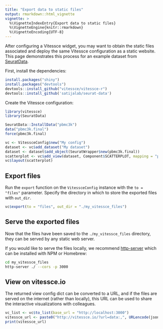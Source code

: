 ```yaml
---
title: "Export data to static files"
output: rmarkdown::html_vignette
vignette: >
  %\VignetteIndexEntry{Export data to static files}
  %\VignetteEngine{knitr::rmarkdown}
  %\VignetteEncoding{UTF-8}
---
```


After configuring a Vitessce widget, you may want to obtain the static files associated and deploy the same Vitessce configuration as a static website.
This page demonstrates this process for an example dataset from [SeuratData](https://github.com/satijalab/seurat-data).

First, install the dependencies:
```r
install.packages("shiny")
install.packages("devtools")
devtools::install_github("vitessce/vitessce-r")
devtools::install_github('satijalab/seurat-data')
```

Create the Vitessce configuration:

```r
library(vitessce)
library(SeuratData)

SeuratData::InstallData("pbmc3k")
data("pbmc3k.final")
force(pbmc3k.final)

vc <- VitessceConfig$new("My config")
dataset <- vc$add_dataset("My dataset")
dataset <- dataset$add_object(SeuratWrapper$new(pbmc3k.final))
scatterplot <- vc$add_view(dataset, Component$SCATTERPLOT, mapping = "pca")
vc$layout(scatterplot)
```

## Export files

Run the `export` function on the `VitessceConfig` instance with the `to = "files"` parameter. Specify the directory in which to store the exported files with `out_dir`.

```r
vc$export(to = "files", out_dir = "./my_vitessce_files")
```

## Serve the exported files

Now that the files have been saved to the `./my_vitessce_files` directory, they can be served by any static web server.

If you would like to serve the files locally, we recommend [http-server](https://github.com/http-party/http-server) which can be installed with NPM or Homebrew:

```sh
cd my_vitessce_files
http-server ./ --cors -p 3000
```

## View on vitessce.io

The returned view config dict can be converted to a URL, and if the files are served on the internet (rather than locally), this URL can be used to share the interactive visualizations with colleagues.

```r
vc_list <- vc$to_list(base_url = "http://localhost:3000")
vitessce_url <- paste0("http://vitessce.io/?url=data:,", URLencode(jsonlite::toJSON(vc_list, auto_unbox = TRUE)))
print(vitessce_url)
```


